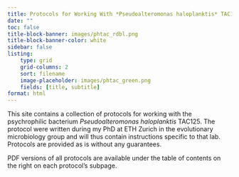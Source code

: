```yaml
---
title: Protocols for Working With *Pseudoalteromonas haloplanktis* TAC125
date: ""
toc: false
title-block-banner: images/phtac_rdbl.png
title-block-banner-color: white
sidebar: false
listing:
    type: grid
    grid-columns: 2
    sort: filename
    image-placeholder: images/phtac_green.png
    fields: [title, subtitle]
format: html
---
```



This site contains a collection of protocols for working with the psychrophilic bacterium *Pseudoalteromonas haloplanktis* TAC125.
The protocol were written during my PhD at ETH Zurich in the evolutionary microbiology group and will thus contain instructions specific to that lab.
Protocols are provided as is without any guarantees.

PDF versions of all protocols are available under the table of contents on the right on each protocol's subpage.